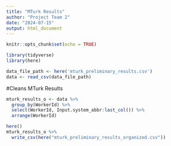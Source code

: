 ```yaml
---
title: "MTurk Results"
author: "Project Team 2"
date: "2024-07-15"
output: html_document
---
```



```r
knitr::opts_chunk$set(echo = TRUE)

library(tidyverse) 
library(here) 

data_file_path <- here('mturk_preliminary_results.csv')
data <- read_csv(data_file_path)
```

#Cleans MTurk Results
```r
mturk_results_o <- data %>% 
  group_by(WorkerId) %>% 
  select(WorkerId, Input.system_abbr:last_col()) %>% 
  arrange(WorkerId)

here() 
mturk_results_o %>% 
  write_csv(here("mturk_preliminary_results_organized.csv"))
```
